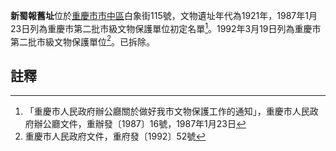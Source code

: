 {{msg:重慶市文物保護單位
|名稱 = 新蜀報舊址
|編號 = 7
|圖片 = 
|級別 = 3
|分類 = 
|時代 = 1921年
|地点 = [[重慶市|重慶市]][[市中區_(重慶市)|市中區]]白象街115號
|坐標 = 
|登錄 = 1987年1月23日
}}
{{msg:重慶市文物保護單位
|名稱 = 新蜀報舊址
|編號 = 2
|圖片 = 
|級別 = 4
|分類 = 
|時代 = 1921年
|地点 = [[重慶市|重慶市]][[市中區_(重慶市)|市中區]]白象街115號
|坐標 = 
|登錄 = 1992年3月19日
}}
'''新蜀報舊址'''位於[[重慶市|重慶市]][[市中區_(重慶市)|市中區]]白象街115號，文物遺址年代為1921年，1987年1月23日列為重慶市第二批市級文物保護單位初定名單<ref>「重慶市人民政府辦公廳關於做好我市文物保護工作的通知」，重慶市人民政府辦公廳文件，重辦發〔1987〕16號，1987年1月23日</ref>。1992年3月19日列為重慶市第二批市級文物保護單位<ref>重慶市人民政府文件，重府發〔1992〕52號</ref>。已拆除。
== 註釋 ==
{{reflist}}
{{文物保護單位小作品}}